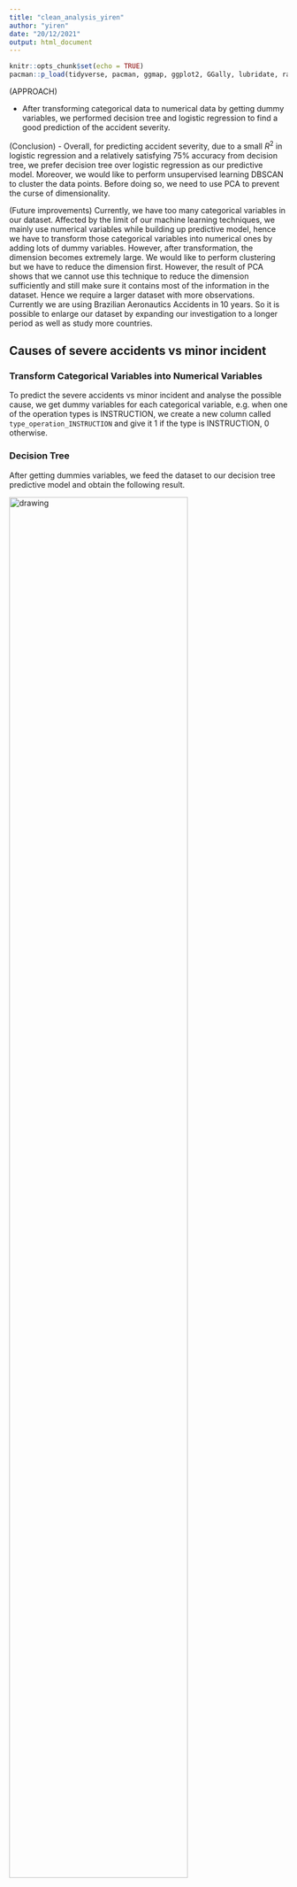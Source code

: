 ```yaml
---
title: "clean_analysis_yiren"
author: "yiren"
date: "20/12/2021"
output: html_document
---
```

```r
knitr::opts_chunk$set(echo = TRUE)
pacman::p_load(tidyverse, pacman, ggmap, ggplot2, GGally, lubridate, raster,gganimate, fastDummies)

```

(APPROACH)

- After transforming categorical data to numerical data by getting dummy variables, we performed decision tree and logistic regression to find a good prediction of the accident severity.

(Conclusion)
- Overall, for predicting accident severity, due to a small $R^2$ in logistic regression and a relatively satisfying 75% accuracy from decision tree, we prefer decision tree over logistic regression as our predictive model. Moreover, we would like to perform unsupervised learning DBSCAN to cluster the data points. Before doing so, we need to use PCA to prevent the curse of dimensionality.

(Future improvements)
Currently, we have too many categorical variables in our dataset. Affected by the limit of our machine learning techniques, we mainly use numerical variables while building up predictive model, hence we have to transform those categorical variables into numerical ones by adding lots of dummy variables. However, after transformation, the dimension becomes extremely large. We would like to perform clustering but we have to reduce the dimension first. However, the result of PCA shows that we cannot use this technique to reduce the dimension sufficiently and still make sure it contains most of the information in the dataset. Hence we require a larger dataset with more observations. Currently we are using Brazilian Aeronautics Accidents in 10 years. So it is possible to enlarge our dataset by expanding our investigation to a longer period as well as study more countries.


## Causes of severe accidents vs minor incident

### Transform Categorical Variables into Numerical Variables
To predict the severe accidents vs minor incident and analyse the possible cause, we get dummy variables for each categorical variable, e.g. when one of the operation types is INSTRUCTION, we create a new column called  `type_operation_INSTRUCTION` and give it 1 if the type is INSTRUCTION, 0 otherwise. 

### Decision Tree
After getting dummies variables, we feed the dataset to our decision tree predictive model and obtain the following result. 

<img src="decision_tree_depth2.svg" alt="drawing" width="80%"/>

When the `engines_amount` is greater than 1.5 and the `takeoff_max_weight..Lbs.` is larger than 14770.5, the accident will be more likely to be severe.

<img src="cross_ validation_decision_tree.png" alt="drawing" width="80%"/>

By performing cross validation, we find the depth-2 tree achieves the best mean cross-validation accuracy 74.94988 +/- 1.62372%.

## Logistic Regression

```r
knitr::include_url("incident_raw_logistic_result.html", height = "500px")
```

Logistic regression shows that the increases in `engines amount`, `occurrence year`, `registration category EXT`, `registration category PIN`, `registration category PRI`, `registration category TPR`, `operation phase RUN AFTER LANDING` or `fu PA` will increase the log odds of getting severe incident, while increases in `engine type PISTON`, `operation phase FINAL APPROXIMATION`, `operation phase MANEUVER` or `operation phase Others` will decrease the log odds of getting severe incident.

### Assumption Checking

#### 1. Linearity

<img src="linearity.png" alt="drawing" width="80%"/>

As shown, most of variables has linearity, except that `registration_category_PRI` and `registration_phase_RUN_AFTER_LANDING` seem to be poor at linearity and might require further data transformation.


#### 2. No Multicollinearity
```r
load("assumption.RData")
myvif
```

To satisfy collinearity assumption, we make sure all VIF value are less than 10. We manually removed the variables with VIFs greater than 10.


#### 3. No Influential Observations

Here are the VIF values for each variable.

```r
library(broom)
plot(mylogit, which = 4, id.n = 3)
```

In the Cook's distance plot, outliners in the dataset are presented and the 3 largest distance values are labelled which require us to further explore them.


```r
model.data <- augment(mylogit) %>% 
  mutate(index = 1:n()) 
model.data %>% top_n(3, .cooksd)
```

The 3 most extreme observations are shown as above.


```r
ggplot(model.data, aes(index, .std.resid)) + 
  geom_point(aes(color = classification), alpha = .5) +
  theme_bw()
```

To filter outliners, we try searching for the points with absolute value of standard residual to be greater than 3, we find no such points in our dataset hence there is no influential observations.


http://www.sthda.com/english/articles/36-classification-methods-essentials/148-logistic-regression-assumptions-and-diagnostics-in-r/



